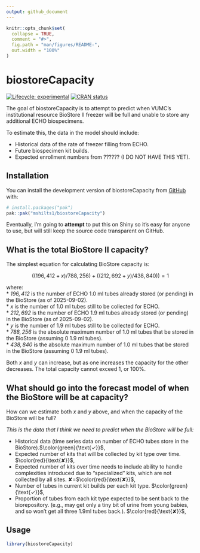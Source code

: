 ```yaml
---
output: github_document
---
```


<!-- README.md is generated from README.Rmd. Please edit that file -->

```r
knitr::opts_chunk$set(
  collapse = TRUE,
  comment = "#>",
  fig.path = "man/figures/README-",
  out.width = "100%"
)
```

# biostoreCapacity

<!-- badges: start -->
[![Lifecycle: experimental](https://img.shields.io/badge/lifecycle-experimental-orange.svg)](https://lifecycle.r-lib.org/articles/stages.html#experimental)
[![CRAN status](https://www.r-pkg.org/badges/version/biostoreCapacity)](https://CRAN.R-project.org/package=biostoreCapacity)
<!-- badges: end -->

The goal of biostoreCapacity is to attempt to predict when VUMC's institutional resource BioStore II freezer will be full and unable to store any additional ECHO biospecimens.    

To estimate this, the data in the model should include:    

* Historical data of the rate of freezer filling from ECHO.   
* Future biospecimen kit builds.   
* Expected enrollment numbers from ?????? (I DO NOT HAVE THIS YET).   

## Installation

You can install the development version of biostoreCapacity from [GitHub](https://github.com/) with:

``` r
# install.packages("pak")
pak::pak("mshilts1/biostoreCapacity")
```

Eventually, I'm going to **attempt** to put this on Shiny so it's easy for anyone to use, but will still keep the source code transparent on GitHub.   

## What is the total BioStore II capacity?

The simplest equation for calculating BioStore capacity is:    

<center>$((196,412 + x)/788,256) + ((212,692 + y)/438,840)) = 1$</center>

where:    
* *$196,412$* is the number of ECHO 1.0 ml tubes already stored (or pending) in the BioStore (as of 2025-09-02).   
* *$x$* is the number of 1.0 ml tubes still to be collected for ECHO.    
* *$212,692$* is the number of ECHO 1.9 ml tubes already stored (or pending) in the BioStore (as of 2025-09-02).    
* *$y$* is the number of 1.9 ml tubes still to be collected for ECHO.     
* *$788,256$* is the absolute maximum number of 1.0 ml tubes that be stored in the BioStore (assuming 0 1.9 ml tubes).     
* *$438,840$* is the absolute maximum number of 1.0 ml tubes that be stored in the BioStore (assuming 0 1.9 ml tubes).

Both $x$ and $y$ can increase, but as one increases the capacity for the other decreases. The total capacity cannot exceed 1, or 100%.

## What should go into the forecast model of when the BioStore will be at capacity?

How can we estimate both $x$ and $y$ above, and when the capacity of the BioStore will be full?    

*This is the data that I think we need to predict when the BioStore will be full:*     

* Historical data (time series data on number of ECHO tubes store in the BioStore).$\color{green}{\text{✓}}$,  
* Expected number of kits that will be collected by kit type over time. $\color{red}{\text{✘}}$,   
* Expected number of kits over time needs to include ability to handle complexities introduced due to "specialized" kits, which are not collected by all sites. ✘=$\color{red}{\text{✘}}$,
* Number of tubes in current kit builds per each kit type. $\color{green}{\text{✓}}$,  
* Proportion of tubes from each kit type expected to be sent back to the biorepository. (e.g., may get only a tiny bit of urine from young babies, and so won't get all three 1.9ml tubes back.). $\color{red}{\text{✘}}$,  
 


## Usage


```r
library(biostoreCapacity)
```
